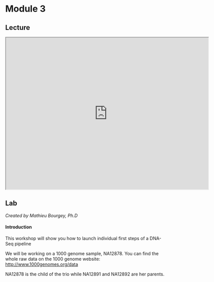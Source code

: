 # Module 3

## Lecture

<iframe src="https://drive.google.com/file/d/15hy-fOn7rQHxPEPaXmhNZ-1_N-R_Sfm0/preview" width="640" height="480" allow="autoplay"></iframe>

## Lab

*Created by Mathieu Bourgey, Ph.D*

#### Introduction

This workshop will show you how to launch individual first steps of a DNA-Seq pipeline

We will be working on a 1000 genome sample, NA12878. You can find the whole raw data on the 1000 genome website: [http://www.1000genomes.org/data](https://www.internationalgenome.org/data)

NA12878 is the child of the trio while NA12891 and NA12892 are her parents.

